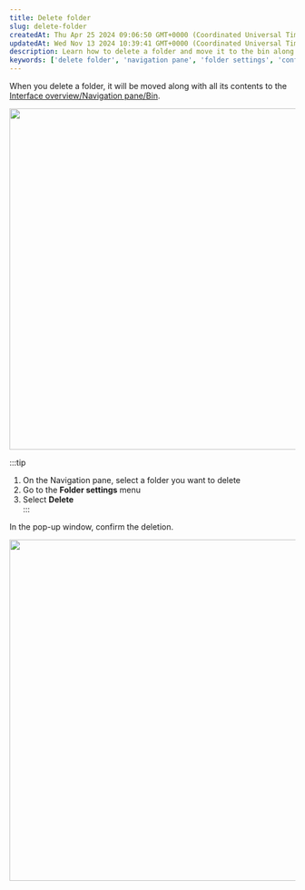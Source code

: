 ```yaml
---
title: Delete folder
slug: delete-folder
createdAt: Thu Apr 25 2024 09:06:50 GMT+0000 (Coordinated Universal Time)
updatedAt: Wed Nov 13 2024 10:39:41 GMT+0000 (Coordinated Universal Time)
description: Learn how to delete a folder and move it to the bin along with its contents.
keywords: ['delete folder', 'navigation pane', 'folder settings', 'confirm deletion']
---
```


When you delete a folder, it will be moved along with all its contents to the [Interface overview/Navigation pane/Bin](../../interface-overview/navigation-pane/Bin.mdx).

<div style={{ textAlign: 'center' }}>
  <img
    src="/img/assets/iL9lUurN02dlsTWgYx-Pz_349-vaults-and-folders-actions-with-folders-delete-folder-1.png"
    width="600"
    style={{ display: 'block', margin: '0 auto' }}
  />
</div>

:::tip
1. On the Navigation pane, select a folder you want to delete  
2. Go to the **Folder settings** menu  
3. Select **Delete**  
:::

In the pop-up window, confirm the deletion.

<div style={{ textAlign: 'center' }}>
  <img
    src="/img/assets/x0NfZi9y-178sgii-B7x-_349-vaults-and-folders-actions-with-folders-delete-folder-2.png"
    width="600"
    style={{ display: 'block', margin: '0 auto' }}
  />
</div>